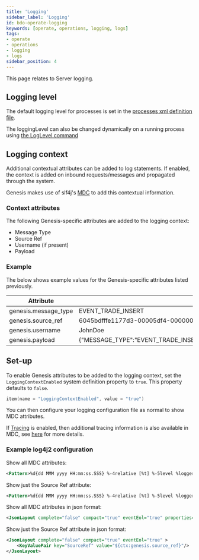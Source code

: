 ```yaml
---
title: 'Logging'
sidebar_label: 'Logging'
id: bdo-operate-logging
keywords: [operate, operations, logging, logs]
tags:
- operate
- operations
- logging
- logs
sidebar_position: 4
---
```


This page relates to Server logging.

## Logging level

The default logging level for processes is set in the [processes xml definition file](/develop/server-capabilities/runtime-configuration/processes/#tags).

The loggingLevel can also be changed dynamically on a running process using [the LogLevel command](/build-deploy-operate/operate/commands/#loglevel)

## Logging context

Additional contextual attributes can be added to log statements. If enabled, the context is added on inbound requests/messages and propagated through the system.

Genesis makes use of slf4j's [MDC](https://www.slf4j.org/api/org/slf4j/MDC.html) to add this contextual information.

### Context attributes

The following Genesis-specific attributes are added to the logging context:

- Message Type
- Source Ref
- Username (if present)
- Payload

### Example

The below shows example values for the Genesis-specific attributes listed previously.


| Attribute            | Value                                                          |
|----------------------|----------------------------------------------------------------|
| genesis.message_type | EVENT_TRADE_INSERT                                             |
| genesis.source_ref   | 6045bdfffe1177d3-00005df4-00000004-1f1e5fe74723987e-c672dc68:1 |
| genesis.username     | JohnDoe                                                        |
| genesis.payload      | &#123;"MESSAGE_TYPE":"EVENT_TRADE_INSERT","USER_NAME":"JohnDoe","SESSION_AUTH_TOKEN":"********","REFRESH_AUTH_TOKEN":null,"VALIDATE":false,"IGNORE_WARNINGS":true,"DETAILS":&#125;"INSTRUMENT_ID":"VOD","COUNTERPARTY_ID":"GENESIS","QUANTITY":10,"PRICE":1.5,"SIDE":"BUY"&#125;,"SOURCE_REF":"1"&#125;                                                          |

## Set-up

To enable Genesis attributes to be added to the logging context, set the `LoggingContextEnabled` system definition property to `true`. This property defaults to `false`.

```kotlin
item(name = "LoggingContextEnabled", value = "true")
```

You can then configure your logging configuration file as normal to show MDC attributes.

If [Tracing](/build-deploy-operate/operate/tracing/) is enabled, then additional tracing information is also available in MDC, see [here](https://github.com/open-telemetry/opentelemetry-java-instrumentation/blob/main/docs/logger-mdc-instrumentation.md) for more details.

### Example log4j2 configuration

Show all MDC attributes:

```xml
<Pattern>%d{dd MMM yyyy HH:mm:ss.SSS} %-4relative [%t] %-5level %logger{35} [%X] - %m%n</Pattern>
```

Show just the Source Ref attribute:

```xml
<Pattern>%d{dd MMM yyyy HH:mm:ss.SSS} %-4relative [%t] %-5level %logger{35} [SourceRef = %X{genesis.source_ref}] - %m%n</Pattern>
```

Show all MDC attributes in json format:

```xml
<JsonLayout complete="false" compact="true" eventEol="true" properties="true"  />
```

Show just the Source Ref attribute in json format:

```xml
<JsonLayout complete="false" compact="true" eventEol="true" >
    <KeyValuePair key="SourceRef" value="${ctx:genesis.source_ref}"/>
</JsonLayout>
```
